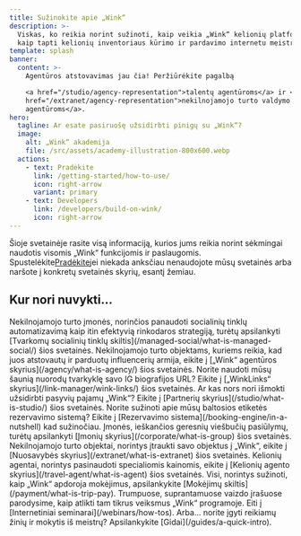 ```yaml
---
title: Sužinokite apie „Wink“
description: >-
  Viskas, ko reikia norint sužinoti, kaip veikia „Wink“ kelionių platforma ir
  kaip tapti kelionių inventoriaus kūrimo ir pardavimo internetu meistru.
template: splash
banner:
  content: >-
    Agentūros atstovavimas jau čia! Peržiūrėkite pagalbą 

    <a href="/studio/agency-representation">talentų agentūroms</a> ir <a
    href="/extranet/agency-representation">nekilnojamojo turto valdymo
    agentūroms</a>.
hero:
  tagline: Ar esate pasiruošę užsidirbti pinigų su „Wink“?
  image:
    alt: „Wink“ akademija
    file: /src/assets/academy-illustration-800x600.webp
  actions:
    - text: Pradėkite
      link: /getting-started/how-to-use/
      icon: right-arrow
      variant: primary
    - text: Developers
      link: /developers/build-on-wink/
      icon: right-arrow
---
```


Šioje svetainėje rasite visą informaciją, kurios jums reikia norint sėkmingai naudotis visomis „Wink“ funkcijomis ir paslaugomis. Spustelėkite[Pradėkite](/getting-started/how-to-use)jei niekada anksčiau nenaudojote mūsų svetainės arba naršote į konkretų svetainės skyrių, esantį žemiau.

## Kur nori nuvykti...

<CardGrid stagger>
  <Card title="Tvarkomas socialinis tinklas" icon="seti:info">
    Nekilnojamojo turto įmonės, norinčios panaudoti socialinių tinklų automatizavimą kaip itin efektyvią rinkodaros strategiją, turėtų apsilankyti [Tvarkomų socialinių tinklų skiltis](/managed-social/what-is-managed-social/) šios svetainės.
  </Card>

  <Card title="„Wink“ agentūra" icon="seti:info">
    Nekilnojamojo turto objektams, kuriems reikia, kad juos atstovautų ir parduotų influencerių armija, eikite į [„Wink“ agentūros skyrius](/agency/what-is-agency/) šios svetainės.
  </Card>

  <Card title="„WinkLinks“" icon="seti:info">
    Norite naudoti mūsų šaunią nuorodų tvarkyklę savo IG biografijos URL? Eikite į [„WinkLinks“ skyrius](/link-manager/wink-links/) šios svetainės.
  </Card>

  <Card title="Filialai" icon="seti:info">
    Ar kas nors nori išmokti užsidirbti pasyvių pajamų „Wink“? Eikite į [Partnerių skyrius](/studio/what-is-studio/) šios svetainės.
  </Card>

  <Card title="Rezervavimo sistema" icon="seti:info">
    Norite sužinoti apie mūsų baltosios etiketės rezervavimo sistemą? Eikite į [Rezervavimo sistema](/booking-engine/in-a-nutshell) kad sužinočiau.
  </Card>

  <Card title="Korporacijos" icon="seti:info">
    Įmonės, ieškančios geresnių viešbučių pasiūlymų, turėtų apsilankyti [Įmonių skyrius](/corporate/what-is-group) šios svetainės.
  </Card>

  <Card title="Ypatybės" icon="seti:info">
    Nekilnojamojo turto objektai, norintys įtraukti savo objektus į „Wink“, eikite į [Nuosavybės skyrius](/extranet/what-is-extranet) šios svetainės.
  </Card>

  <Card title="Kelionių agentai" icon="seti:info">
    Kelionių agentai, norintys pasinaudoti specialiomis kainomis, eikite į [Kelionių agento skyrius](/travel-agent/what-is-agent) šios svetainės.
  </Card>

  <Card title="Mokėjimai" icon="seti:info">
    Visi, norintys sužinoti, kaip „Wink“ apdoroja mokėjimus, apsilankykite [Mokėjimų skiltis](/payment/what-is-trip-pay).
  </Card>

  <Card title="Internetiniai seminarai" icon="seti:info">
    Trumpuose, suprantamuose vaizdo įrašuose parodysime, kaip atlikti tam tikrus veiksmus „Wink“ programoje. Eiti į [Internetiniai seminarai](/webinars/how-tos).
  </Card>

  <Card title="Gidai" icon="seti:info">
    Arba... norite įgyti reikiamų žinių ir mokytis iš meistrų? Apsilankykite [Gidai](/guides/a-quick-intro).
  </Card>
</CardGrid>

